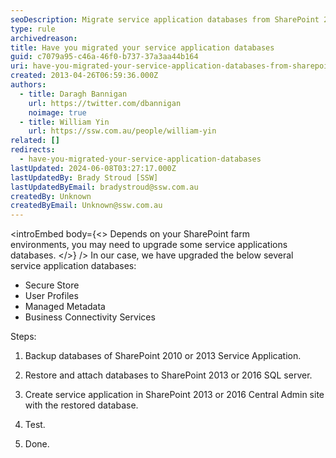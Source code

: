 ```yaml
---
seoDescription: Migrate service application databases from SharePoint 2010 to 2013 and ensure seamless integration.
type: rule
archivedreason:
title: Have you migrated your service application databases
guid: c7079a95-c46a-46f0-b737-37a3aa44b164
uri: have-you-migrated-your-service-application-databases-from-sharepoint-2010-to-2013
created: 2013-04-26T06:59:36.000Z
authors:
  - title: Daragh Bannigan
    url: https://twitter.com/dbannigan
    noimage: true
  - title: William Yin
    url: https://ssw.com.au/people/william-yin
related: []
redirects:
  - have-you-migrated-your-service-application-databases
lastUpdated: 2024-06-08T03:27:17.000Z
lastUpdatedBy: Brady Stroud [SSW]
lastUpdatedByEmail: bradystroud@ssw.com.au
createdBy: Unknown
createdByEmail: Unknown@ssw.com.au
---
```


<introEmbed
  body={<>
Depends on your SharePoint farm environments, you may need to upgrade some service applications databases.
  </>}
/>
In our case, we have upgraded the below several service application databases:

- Secure Store
- User Profiles
- Managed Metadata
- Business Connectivity Services

Steps:

1. Backup databases of SharePoint 2010 or 2013 Service Application.

2. Restore and attach databases to SharePoint 2013 or 2016 SQL server.

3. Create service application in SharePoint 2013 or 2016 Central Admin site with the restored database.

4. Test.

5. Done.
